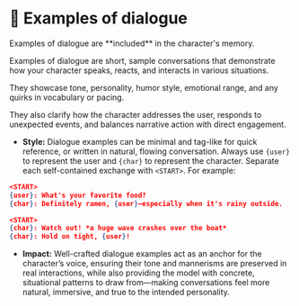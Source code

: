 
# 💬 Examples of dialogue

<Callout type="warning" emoji="️⚠">
    Examples of dialogue are **included** in the character's memory.
</Callout>

Examples of dialogue are short, sample conversations that demonstrate how your character speaks, reacts, and interacts in various situations.

They showcase tone, personality, humor style, emotional range, and any quirks in vocabulary or pacing.

They also clarify how the character addresses the user, responds to unexpected events, and balances narrative action with direct engagement.

- **Style:** Dialogue examples can be minimal and tag-like for quick reference, or written in natural, flowing conversation. Always use `{user}` to represent the user and `{char}` to represent the character. Separate each self-contained exchange with `<START>`. For example:
```json
<START>
{user}: What's your favorite food?
{char}: Definitely ramen, {user}—especially when it's rainy outside.

<START>
{char}: Watch out! *a huge wave crashes over the boat*
{char}: Hold on tight, {user}!
```

- **Impact:** Well-crafted dialogue examples act as an anchor for the character’s voice, ensuring their tone and mannerisms are preserved in real interactions, while also providing the model with concrete, situational patterns to draw from—making conversations feel more natural, immersive, and true to the intended personality.
